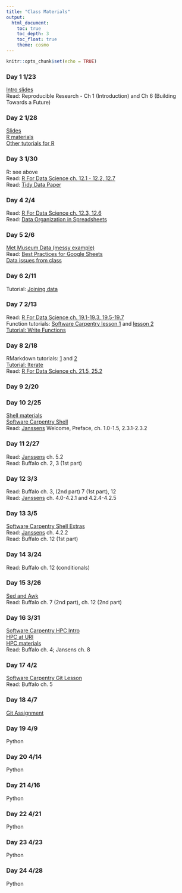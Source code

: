 ```yaml
---
title: "Class Materials"
output: 
  html_document:
    toc: true
    toc_depth: 3
    toc_float: true
    theme: cosmo
---
```


```r
knitr::opts_chunk$set(echo = TRUE)
```

### Day 1 1/23
[Intro slides](https://docs.google.com/presentation/d/1leuqEq3fMsP4chlN1tfmopWeNAF2EsITLIRQk5ssXMU/edit?usp=sharing)  
Read: Reproducible Research - Ch 1 (Introduction) and Ch 6 (Building Towards a Future)

### Day 2 1/28
[Slides](https://docs.google.com/presentation/d/1RgwBEe16PYOgCUgy8cvXUtFe7mG_Y5XuZfvbwrxWZ3c/edit?usp=sharing)  
[R materials](Oz_fires_DC_remix.html)  
[Other tutorials for R](https://rstudio.cloud/learn/primers)

### Day 3 1/30
R: see above  
Read: [R For Data Science ch. 12.1 - 12.2, 12.7](https://r4ds.had.co.nz/tidy-data.html)  
Read: [Tidy Data Paper](http://www.jstatsoft.org/v59/i10/paper)  

### Day 4 2/4
Read: [R For Data Science ch. 12.3, 12.6](https://r4ds.had.co.nz/tidy-data.html)  
Read: [Data Organization in Spreadsheets](https://www.tandfonline.com/doi/full/10.1080/00031305.2017.1375989)

### Day 5 2/6
[Met Museum Data (messy example)](https://github.com/metmuseum/openaccess)  
Read: [Best Practices for Google Sheets](https://matthewlincoln.net/2018/03/26/best-practices-for-using-google-sheets-in-your-data-project.html)  
[Data issues from class](https://docs.google.com/document/d/1epE3unqsXIsngYSXaGuqolCpQZPpU9SQQcMuXswcEh0/edit?usp=sharing)

### Day 6 2/11
Tutorial: [Joining data](https://datacarpentry.org/R-ecology-lesson/05-r-and-databases.html#complex-database-queries)

### Day 7 2/13
Read: [R For Data Science ch. 19.1-19.3, 19.5-19.7](https://r4ds.had.co.nz/functions.html)  
Function tutorials: [Software Carpentry lesson 1](https://swcarpentry.github.io/r-novice-inflammation/02-func-R/)
and [lesson 2](https://swcarpentry.github.io/r-novice-gapminder/10-functions/)  
[Tutorial: Write Functions](https://rstudio.cloud/learn/primers)

### Day 8 2/18
RMarkdown tutorials: [1](https://kbroman.org/knitr_knutshell/pages/Rmarkdown.html) and [2](https://kbroman.org/datacarpentry_R_2018-06-04/04-rmarkdown.html)  
[Tutorial: Iterate](https://rstudio.cloud/learn/primers)  
Read: [R For Data Science ch. 21.5, 25.2](https://r4ds.had.co.nz/)  

### Day 9 2/20


### Day 10 2/25  
[Shell materials](shell.html)  
[Software Carpentry Shell](http://swcarpentry.github.io/shell-novice/)  
Read: [Janssens](https://www.datascienceatthecommandline.com/) Welcome, Preface, ch. 1.0-1.5, 2.3.1-2.3.2

### Day 11 2/27
Read: [Janssens](https://www.datascienceatthecommandline.com/) ch. 5.2  
Read: Buffalo ch. 2, 3 (1st part)

### Day 12 3/3
Read: Buffalo ch. 3, (2nd part) 7 (1st part), 12  
Read: [Janssens](https://www.datascienceatthecommandline.com/) ch. 4.0-4.2.1 and 4.2.4-4.2.5

### Day 13 3/5
[Software Carpentry Shell Extras](https://carpentries-incubator.github.io/shell-extras/)  
Read: [Janssens](https://www.datascienceatthecommandline.com/) ch. 4.2.2  
Read: Buffalo ch. 12 (1st part)

### Day 14 3/24
Read: Buffalo ch. 12 (conditionals)  

### Day 15 3/26
[Sed and Awk](https://neurohackweek.github.io/advancedunix/01-first-part/)  
Read: Buffalo ch. 7 (2nd part), ch. 12 (2nd part)  

### Day 16 3/31
[Software Carpentry HPC Intro](https://hpc-carpentry.github.io/hpc-intro/)  
[HPC at URI](https://web.uri.edu/hpc-research-computing/)  
[HPC materials](hpc.html)  
Read: Buffalo ch. 4; Jansens ch. 8

### Day 17 4/2
[Software Carpentry Git Lesson](http://swcarpentry.github.io/git-novice/)  
Read: Buffalo ch. 5

### Day 18 4/7
[Git Assignment](assignments/git_assignment.pdf)

### Day 19 4/9
Python

### Day 20 4/14
Python

### Day 21 4/16
Python

### Day 22 4/21
Python

### Day 23 4/23
Python

### Day 24 4/28
Python



